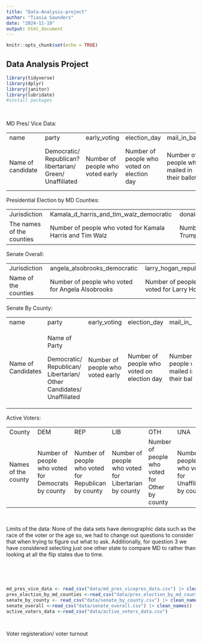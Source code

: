 ```yaml
---
title: "Data-Analysis-project"
author: "Tiasia Saunders"
date: "2024-11-19"
output: html_document
---
```


```r
knitr::opts_chunk$set(echo = TRUE)
```

## Data Analysis Project

```r
library(tidyverse)
library(dplyr)
library(janitor)
library(lubridate)
#install packages 
```

\

MD Pres/ Vice Data: 

|                    |                                                          |                                   |                                             |                                               |                                                     |                                   |                                                        |
|--------------------|----------------------------------------------------------|-----------------------------------|---------------------------------------------|-----------------------------------------------|-----------------------------------------------------|-----------------------------------|--------------------------------------------------------|
| name               | party                                                    | early_voting                      | election_day                                | mail_in_ballot                                | provisional                                         | total                             | percentage                                             |
| Name of candidate  | Democratic/ Republican? libertarian/ Green/ Unaffiliated | Number of people who voted early  | Number of people who voted on election day  | Number of people who mailed in their ballots  | Number of people who filled out provisional ballots | Total Number of people who voted  | The percentage of people who voted for each candidate  |

Presidential Election by MD Counties: 

|                            |                                                            |                                                           |                                                               |                                                                         |                                                                      |
|----------------------------|------------------------------------------------------------|-----------------------------------------------------------|---------------------------------------------------------------|-------------------------------------------------------------------------|----------------------------------------------------------------------|
| Jurisdiction               | Kamala_d_harris_and_tim_walz_democratic                    | donald_j_trump_and_jd_vance_republican                    | Chase_oliver_and_mile_ter_maat_libertatiran                   | jill_ellen_stein_and_rudolph_ware_green                                 | Robert_f_kennendy_jr_and_nicole_shanahan_unaffiliated                |
| The names of the counties  | Number of people who voted for Kamala Harris and Tim Walz  | Number of people who voted for Donald Trump and JD Vance  | Number of people who voted for Chase Oliver and Mike Ter-maat | Number of people who voted for Jill Ellen Stein and Rudolph Ware Green  | Number of people who voted for Robert F Kennedy and Nicole Shanahan  |

Senate Overall:

|                       |                                                   |                                             |                                            |
|-----------------------|---------------------------------------------------|---------------------------------------------|--------------------------------------------|
| Jurisdiction          | angela_alsobrooks_democratic                      | larry_hogan_republican                      | Mike_scott_libertarian                     |
| Name of the counties  | Number of people who voted for Angela Alsobrooks  | Number of people who voted for Larry Hogan  | Number of people who voted for Mike Scott  |

Senate By County:

+---------------------+----------------------------------------------------------------------+-----------------------------------+---------------------------------------------+-----------------------------------------------+------------------------------------------------------+-----------------------------------+----------------------------------------------------+
| name                | party                                                                | early_voting                      | election_day                                | mail_in_ballot                                | provisional                                          | total                             | Percentage                                         |
+---------------------+----------------------------------------------------------------------+-----------------------------------+---------------------------------------------+-----------------------------------------------+------------------------------------------------------+-----------------------------------+----------------------------------------------------+
| Name of Candidates  | Name of Party                                                        | Number of people who voted early  | Number of people who voted on election day  | Number of people who mailed in their ballots  | Number of people who filled out provisional ballots  | Total number of people who voted  | Percentage of people who voted for each candidate  |
|                     |                                                                      |                                   |                                             |                                               |                                                      |                                   |                                                    |
|                     | Democratic/ Republican/ Libertarian/ Other Candidates/ Unaffiliated  |                                   |                                             |                                               |                                                      |                                   |                                                    |
+---------------------+----------------------------------------------------------------------+-----------------------------------+---------------------------------------------+-----------------------------------------------+------------------------------------------------------+-----------------------------------+----------------------------------------------------+

Active Voters: 

|                      |                                                     |                                                     |                                                      |                                                |                                                       |                                                                           |                                                |                                      |
|----------------------|-----------------------------------------------------|-----------------------------------------------------|------------------------------------------------------|------------------------------------------------|-------------------------------------------------------|---------------------------------------------------------------------------|------------------------------------------------|--------------------------------------|
| County               | DEM                                                 | REP                                                 | LIB                                                  | OTH                                            | UNA                                                   | NLM                                                                       | GRN                                            | TOTAL                                |
| Names of the county  | Number of people who voted for Democrats by county  | Number of people who voted for Republican by county | Number of people who voted for Libertarian by county | Number of people who voted for Other by county | Number of people who voted for Unaffiliated by county | Number of people who voted for the National Liberation Movement by county | Number of people who voted for Green by county | Total of people who voted by county  |

\

Limits of the data: None of the data sets have demographic data such as the race of the voter or the age so, we had to change out questions to consider that when trying to figure out what to ask. Additionally, for question 3 we have considered selecting just one other state to compare MD to rather than looking at all the flip states due to time.

\

\

```r

md_pres_vice_data <- read_csv("data/md_pres_vicepres_data.csv") |> clean_names ()
pres_election_by_md_counties <-read_csv("data/pres_election_by_md_counties.csv") |> clean_names()
senate_by_county <- read_csv("data/senate_by_county.csv") |> clean_names ()
senate_overall <-read_csv("data/senate_overall.csv") |> clean_names()
active_voters_data <-read_csv("data/active_voters_data.csv")




```

Voter registeration/ voter turnout

```r



```
